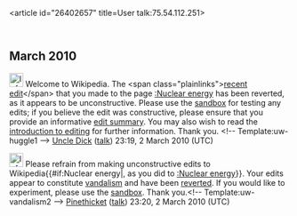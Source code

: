 <article id="26402657" title=User talk:75.54.112.251>
	<talkpage id="26402657" title="User talk:75.54.112.251">
== March 2010 ==

[[Image:Information.png|25px]] Welcome to Wikipedia. The &lt;span class=&quot;plainlinks&quot;&gt;[http://en.wikipedia.org/wiki/Nuclear_energy?diff=347395327 recent edit]&lt;/span&gt; that you made to the page [[:Nuclear energy]] has been reverted, as it appears to be unconstructive. Please use the [[Wikipedia:Sandbox|sandbox]] for testing any edits; if you believe the edit was constructive, please ensure that you provide an informative [[Help:Edit summary|edit summary]]. You may also wish to read the [[Wikipedia:Introduction|introduction to editing]] for further information. Thank you. &lt;!-- Template:uw-huggle1 --&gt; [[User:Uncle Dick|Uncle Dick]] ([[User talk:Uncle Dick|talk]]) 23:19, 2 March 2010 (UTC)

[[File:Information.svg|25px]] Please refrain from making unconstructive edits to Wikipedia{{#if:Nuclear energy|, as you did to [[:Nuclear energy]]}}. Your edits appear to constitute [[Wikipedia:Vandalism|vandalism]] and have been [[Help:Reverting|reverted]]. If you would like to experiment, please use the [[Wikipedia:Sandbox|sandbox]]. Thank you.&lt;!-- Template:uw-vandalism2 --&gt;   [[User:Pinethicket|Pinethicket]] ([[User talk:Pinethicket|talk]]) 23:20, 2 March 2010 (UTC)
	</talkpage>
</article>